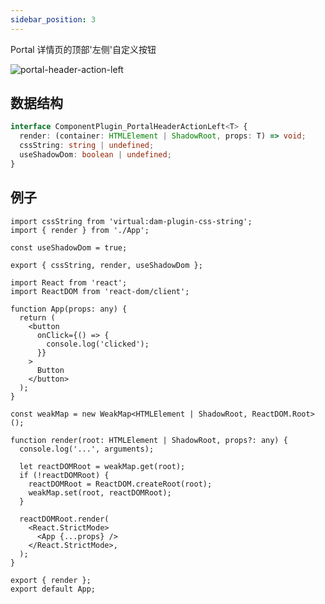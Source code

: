 ```yaml
---
sidebar_position: 3
---
```



Portal 详情页的顶部'左侧'自定义按钮

![portal-header-action-left](./assets/portal-header-action-left.jpeg)

## 数据结构

```typescript
interface ComponentPlugin_PortalHeaderActionLeft<T> {
  render: (container: HTMLElement | ShadowRoot, props: T) => void;
  cssString: string | undefined;
  useShadowDom: boolean | undefined;
}
```

## 例子

<Tabs>
  <TabItem label="plugin.ts" value="plugin.ts" default>

```tsx
import cssString from 'virtual:dam-plugin-css-string';
import { render } from './App';

const useShadowDom = true;

export { cssString, render, useShadowDom };
```

  </TabItem>

  <TabItem label="App.tsx" value="app.tsx" default>

```tsx
import React from 'react';
import ReactDOM from 'react-dom/client';

function App(props: any) {
  return (
    <button
      onClick={() => {
        console.log('clicked');
      }}
    >
      Button
    </button>
  );
}

const weakMap = new WeakMap<HTMLElement | ShadowRoot, ReactDOM.Root>();

function render(root: HTMLElement | ShadowRoot, props?: any) {
  console.log('...', arguments);

  let reactDOMRoot = weakMap.get(root);
  if (!reactDOMRoot) {
    reactDOMRoot = ReactDOM.createRoot(root);
    weakMap.set(root, reactDOMRoot);
  }

  reactDOMRoot.render(
    <React.StrictMode>
      <App {...props} />
    </React.StrictMode>,
  );
}

export { render };
export default App;
```

  </TabItem>
</Tabs>
